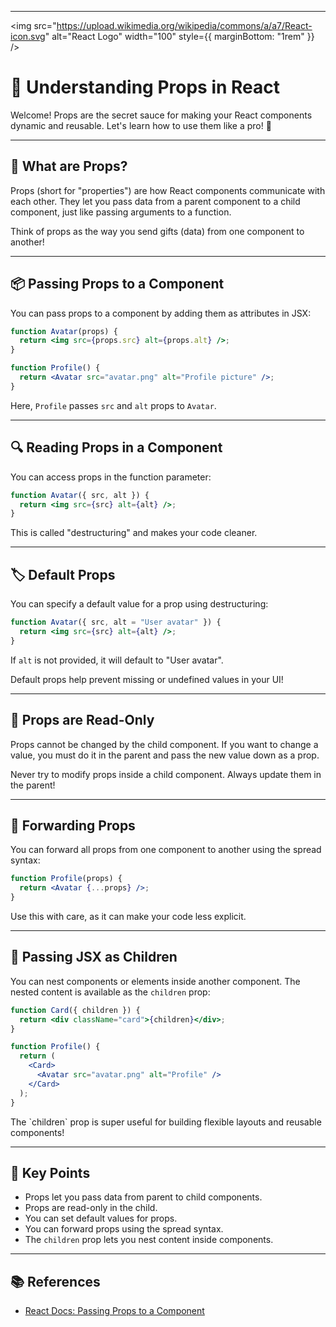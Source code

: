 
---

<img src="https://upload.wikimedia.org/wikipedia/commons/a/a7/React-icon.svg" alt="React Logo" width="100" style={{ marginBottom: "1rem" }} />

# 🧩 Understanding Props in React

Welcome! Props are the secret sauce for making your React components dynamic and reusable. Let's learn how to use them like a pro! 🚀

---

## 🤔 What are Props?

Props (short for "properties") are how React components communicate with each other. They let you pass data from a parent component to a child component, just like passing arguments to a function.

<Callout type="info">
  Think of props as the way you send gifts (data) from one component to another!
</Callout>

---

## 📦 Passing Props to a Component

You can pass props to a component by adding them as attributes in JSX:

```jsx
function Avatar(props) {
  return <img src={props.src} alt={props.alt} />;
}

function Profile() {
  return <Avatar src="avatar.png" alt="Profile picture" />;
}
```

Here, `Profile` passes `src` and `alt` props to `Avatar`.

---

## 🔍 Reading Props in a Component

You can access props in the function parameter:

```jsx
function Avatar({ src, alt }) {
  return <img src={src} alt={alt} />;
}
```

This is called "destructuring" and makes your code cleaner.

---

## 🏷️ Default Props

You can specify a default value for a prop using destructuring:

```jsx
function Avatar({ src, alt = "User avatar" }) {
  return <img src={src} alt={alt} />;
}
```

If `alt` is not provided, it will default to "User avatar".

<Callout type="info">
  Default props help prevent missing or undefined values in your UI!
</Callout>

---

## 🚫 Props are Read-Only

Props cannot be changed by the child component. If you want to change a value, you must do it in the parent and pass the new value down as a prop.

<Callout type="warning">
  Never try to modify props inside a child component. Always update them in the parent!
</Callout>

---

## 🔄 Forwarding Props

You can forward all props from one component to another using the spread syntax:

```jsx
function Profile(props) {
  return <Avatar {...props} />;
}
```

Use this with care, as it can make your code less explicit.

---

## 🧒 Passing JSX as Children

You can nest components or elements inside another component. The nested content is available as the `children` prop:

```jsx
function Card({ children }) {
  return <div className="card">{children}</div>;
}

function Profile() {
  return (
    <Card>
      <Avatar src="avatar.png" alt="Profile" />
    </Card>
  );
}
```

<Callout type="success">
  The `children` prop is super useful for building flexible layouts and reusable components!
</Callout>

---

## 📝 Key Points
- Props let you pass data from parent to child components.
- Props are read-only in the child.
- You can set default values for props.
- You can forward props using the spread syntax.
- The `children` prop lets you nest content inside components.

---

## 📚 References
- [React Docs: Passing Props to a Component](https://react.dev/learn/passing-props-to-a-component)
